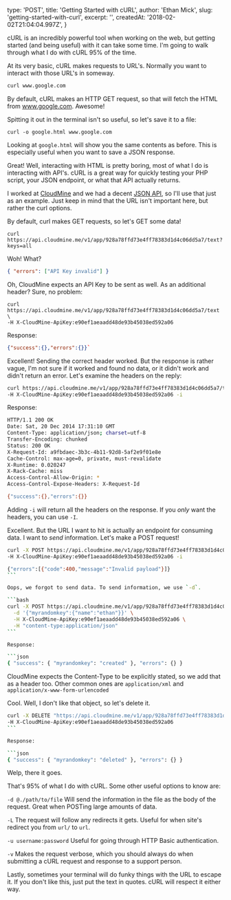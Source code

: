 
  type: 'POST',
  title: 'Getting Started with cURL',
  author: 'Ethan Mick',
  slug: 'getting-started-with-curl',
  excerpt: '',
  createdAt: '2018-02-02T21:04:04.997Z',
}


cURL is an incredibly powerful tool when working on the web, but getting
started (and being useful) with it can take some time. I'm going to
walk through what I do with cURL 95% of the time.

At its very basic, cURL makes requests to URL's. Normally you want to
interact with those URL's in someway.

```bash
curl www.google.com
```

By default, cURL makes an HTTP GET request, so that will fetch the HTML
from www.google.com. Awesome!

Spitting it out in the terminal isn't so useful, so let's save it to a
file:

```
curl -o google.html www.google.com
```

Looking at `google.html` will show you the same contents as before. This
is especially useful when you want to save a JSON response.

Great! Well, interacting with HTML is pretty boring, most of what I do
is interacting with API's. cURL is a great way for quickly testing your
PHP script, your JSON endpoint, or what that API actually returns.

I worked at [CloudMine](https://cloudmine.me/) and we had a decent [JSON
API](https://cloudmine.me/docs/api), so I'll use that just as an
example. Just keep in mind that the URL isn't important here, but
rather the curl options.

By default, curl makes GET requests, so let's GET some data!

    curl https://api.cloudmine.me/v1/app/928a78ffd73e4ff78383d1d4c06dd5a7/text?keys=all

Woh! What?

```json
{ "errors": ["API Key invalid"] }
```

Oh, CloudMine expects an API Key to be sent as well. As an additional
header? Sure, no problem:

    curl https://api.cloudmine.me/v1/app/928a78ffd73e4ff78383d1d4c06dd5a7/text \
    -H X-CloudMine-ApiKey:e90ef1aeaadd48de93b45038ed592a06

Response:

```json
{"success":{},"errors":{}}`
```

Excellent! Sending the correct header worked. But the response is rather
vague, I'm not sure if it worked and found no data, or it didn't work
and didn't return an error. Let's examine the headers on the reply:

```bash
curl https://api.cloudmine.me/v1/app/928a78ffd73e4ff78383d1d4c06dd5a7/text \
-H X-CloudMine-ApiKey:e90ef1aeaadd48de93b45038ed592a06 -i
```

Response:

```bash
HTTP/1.1 200 OK
Date: Sat, 20 Dec 2014 17:31:10 GMT
Content-Type: application/json; charset=utf-8
Transfer-Encoding: chunked
Status: 200 OK
X-Request-Id: a9fbdaec-3b3c-4b11-92d8-5af2e9f01e8e
Cache-Control: max-age=0, private, must-revalidate
X-Runtime: 0.020247
X-Rack-Cache: miss
Access-Control-Allow-Origin: *
Access-Control-Expose-Headers: X-Request-Id

{"success":{},"errors":{}}
```

Adding `-i` will return all the headers on the response. If you _only_
want the headers, you can use `-I`.

Excellent. But the URL I want to hit is actually an endpoint for
consuming data. I want to _send_ information. Let's make a POST
request!

````bash
curl -X POST https://api.cloudmine.me/v1/app/928a78ffd73e4ff78383d1d4c06dd5a7/text \
-H X-CloudMine-ApiKey:e90ef1aeaadd48de93b45038ed592a06 -i

{"errors":[{"code":400,"message":"Invalid payload"}]}
```

Oops, we forgot to send data. To send information, we use `-d`.

```bash
curl -X POST https://api.cloudmine.me/v1/app/928a78ffd73e4ff78383d1d4c06dd5a7/text \
  -d '{"myrandomkey":{"name":"ethan"}}' \
  -H X-CloudMine-ApiKey:e90ef1aeaadd48de93b45038ed592a06 \
  -H "content-type:application/json"
```

Response:

```json
{ "success": { "myrandomkey": "created" }, "errors": {} }
````

CloudMine expects the Content-Type to be explicitly stated, so we add
that as a header too. Other common ones are `application/xml` and
`application/x-www-form-urlencoded`

Cool. Well, I don't like that object, so let's delete it.

````bash
curl -X DELETE "https://api.cloudmine.me/v1/app/928a78ffd73e4ff78383d1d4c06dd5a7/data?keys=myrandomkey" \
-H X-CloudMine-ApiKey:e90ef1aeaadd48de93b45038ed592a06
```

Response:

```json
{ "success": { "myrandomkey": "deleted" }, "errors": {} }
````

Welp, there it goes.

That's 95% of what I do with cURL. Some other useful options to know
are:

`-d @./path/to/file` Will send the information in the file as the body
of the request. Great when POSTing large amounts of data.

`-L` The request will follow any redirects it gets. Useful for when
site's redirect you from `url/` to `url`.

`-u username:password` Useful for going through HTTP Basic
authentication.

`-v` Makes the request verbose, which you should always do when
submitting a cURL request and response to a support person.

Lastly, sometimes your terminal will do funky things with the URL to
escape it. If you don't like this, just put the text in quotes. cURL
will respect it either way.

